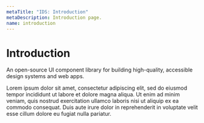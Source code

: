 ```yaml
---
metaTitle: "IDS: Introduction"
metaDescription: Introduction page.
name: introduction
---
```


# Introduction

<Description>
  An open-source UI component library for building high-quality, accessible
  design systems and web apps.
</Description>

Lorem ipsum dolor sit amet, consectetur adipiscing elit, sed do eiusmod tempor incididunt ut labore et dolore magna aliqua. Ut enim ad minim veniam, quis nostrud exercitation ullamco laboris nisi ut aliquip ex ea commodo consequat. Duis aute irure dolor in reprehenderit in voluptate velit esse cillum dolore eu fugiat nulla pariatur.
